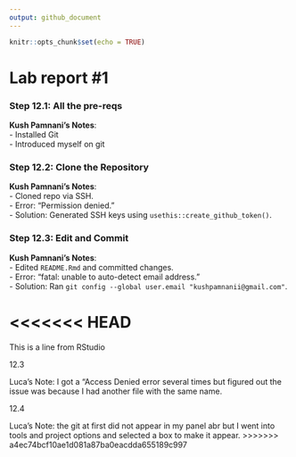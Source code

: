 ```yaml
---
output: github_document
---
```


<!-- README.md is generated from README.Rmd. Please edit the README.Rmd file -->

```r
knitr::opts_chunk$set(echo = TRUE)
```

# Lab report #1

### Step 12.1: All the pre-reqs

**Kush Pamnani's Notes**:\
- Installed Git\
- Introduced myself on git\

### Step 12.2: Clone the Repository

**Kush Pamnani's Notes**:\
- Cloned repo via SSH.\
- Error: "Permission denied."\
- Solution: Generated SSH keys using `usethis::create_github_token()`.

### Step 12.3: Edit and Commit

**Kush Pamnani's Notes**:\
- Edited `README.Rmd` and committed changes.\
- Error: "fatal: unable to auto-detect email address."\
- Solution: Ran `git config --global user.email "kushpamnanii@gmail.com"`.

<<<<<<< HEAD
=======
This is a line from RStudio

12.3

Luca's Note: I got a "Access Denied error several times but figured out the issue was because I had another file with the same name.


12.4 

Luca's Note: the git at first did not appear in my panel abr but I went into tools and project options and selected a box to make it appear.
>>>>>>> a4ec74bcf10ae1d081a87ba0eacdda655189c997
